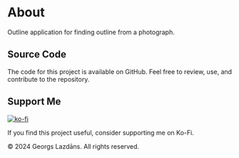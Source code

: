 
<div className="max-w-3xl mx-auto">

# About

Outline application for finding outline from a photograph.

## <a name="view-source"> Source Code </a>

<GitHubLink />

The code for this project is available on GitHub. Feel free to review, use, and contribute to the repository.

## <a name="support-me"> Support Me </a>

[![ko-fi](https://ko-fi.com/img/githubbutton_sm.svg)](https://ko-fi.com/L3L41134QC)

If you find this project useful, consider supporting me on Ko-Fi.

<div className="mt-4 mx-auto text-center">
  © 2024 Georgs Lazdāns. All rights reserved.
</div>

</div>
